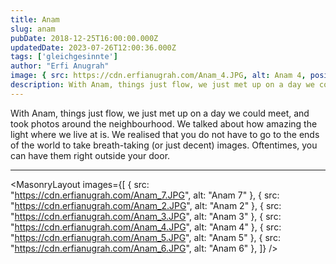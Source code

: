 ```yaml
---
title: Anam
slug: anam
pubDate: 2018-12-25T16:00:00.000Z
updatedDate: 2023-07-26T12:00:36.000Z
tags: ['gleichgesinnte']
author: "Erfi Anugrah"
image: { src: https://cdn.erfianugrah.com/Anam_4.JPG, alt: Anam 4, positionx: 48%, positiony: 20% }
description: With Anam, things just flow, we just met up on a day we could meet, and took photos around the neighbourhood. 
---
```


With Anam, things just flow, we just met up on a day we could meet, and took photos around the neighbourhood. We talked about how amazing the light where we live at is. We realised that you do not have to go to the ends of the world to take breath-taking (or just decent) images. Oftentimes, you can have them right outside your door.

---

<MasonryLayout images={[
    { src: "https://cdn.erfianugrah.com/Anam_7.JPG", alt: "Anam 7" },
    { src: "https://cdn.erfianugrah.com/Anam_2.JPG", alt: "Anam 2" },
    { src: "https://cdn.erfianugrah.com/Anam_3.JPG", alt: "Anam 3" },
    { src: "https://cdn.erfianugrah.com/Anam_4.JPG", alt: "Anam 4" },
    { src: "https://cdn.erfianugrah.com/Anam_5.JPG", alt: "Anam 5" },
    { src: "https://cdn.erfianugrah.com/Anam_6.JPG", alt: "Anam 6" },
]} />
